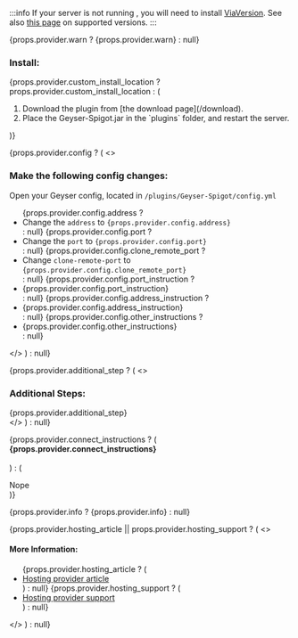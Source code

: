 

:::info
If your server is not running <Versions platform="java"/>, you will need to install <a href="https://viaversion.com/">ViaVersion</a>.
See also [this page](/wiki/geyser/supported-versions/) on supported versions.
:::

{props.provider.warn ? <Admonition type="warning" title='Warn'>{props.provider.warn}</Admonition> : null}


<h3>Install:</h3>
{props.provider.custom_install_location ? props.provider.custom_install_location : (
    <ol>
        <li>Download the plugin from [the download page](/download).</li>
        <li>Place the Geyser-Spigot.jar in the `plugins` folder, and restart the server.</li>
    </ol>
)}
<br />

{props.provider.config ? (
    <>
        <h3>Make the following config changes:</h3>
        Open your Geyser config, located in `/plugins/Geyser-Spigot/config.yml`
        <ul>
            {props.provider.config.address ? <li>Change the `address` to `{props.provider.config.address}`</li> : null}
            {props.provider.config.port ? <li>Change the `port` to `{props.provider.config.port}`</li> : null}
            {props.provider.config.clone_remote_port ? <li>Change `clone-remote-port` to `{props.provider.config.clone_remote_port}`</li> : null}
            {props.provider.config.port_instruction ? <li>{props.provider.config.port_instruction}</li> : null}
            {props.provider.config.address_instruction ? <li>{props.provider.config.address_instruction}</li> : null}
            {props.provider.config.other_instructions ? <li>{props.provider.config.other_instructions}</li> : null}
        </ul>
    </>
) : null}

{props.provider.additional_step ? (
    <>
        <h3>Additional Steps:</h3>
        {props.provider.additional_step}
        <br />
    </>
) : null}


{props.provider.connect_instructions ? (
    <b>
        {props.provider.connect_instructions}
        <br />
        <br />
    </b>
) : (<div>Nope</div>)}


{props.provider.info ? <Admonition type="info" title='Info'>{props.provider.info}</Admonition> : null}


{props.provider.hosting_article || props.provider.hosting_support ? (
    <>
        <h4>More Information:</h4>
        <ul>
            {props.provider.hosting_article ? (<li><a href={props.provider.hosting_article} target='_blank'>Hosting provider article</a></li>) : null}
            {props.provider.hosting_support ? (<li><a href={props.provider.hosting_support} target='_blank'>Hosting provider support</a></li>) : null}
        </ul>
    </>
) : null}
